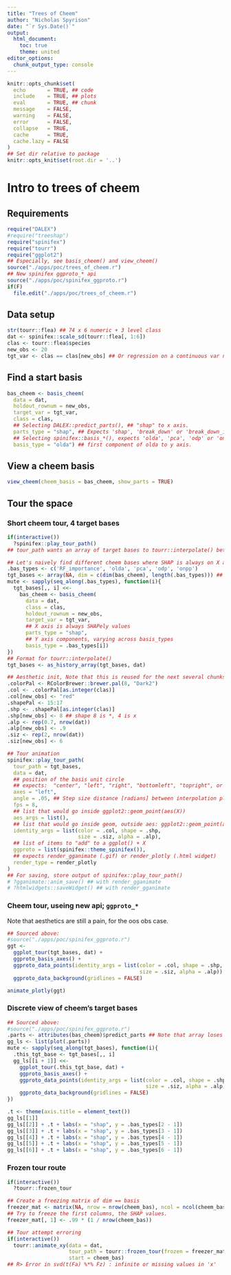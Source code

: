 ```yaml
---
title: "Trees of Cheem"
author: "Nicholas Spyrison"
date: "`r Sys.Date()`"
output:
  html_document:
    toc: true
    theme: united
editor_options: 
  chunk_output_type: console
---
```

<!--   #rmarkdown::html_vignette -->
<!-- # vignette: > -->
<!-- #   %\VignetteIndexEntry{spinifex} -->
<!-- #   %\VignetteEngine{knitr::rmarkdown} -->
<!-- #   %\VignetteEncoding{UTF-8}{inputenc} -->
<!-- #   \usepackage[utf8]{inputenc} -->

<!-- #Example vignette: 
https://github.com/njtierney/naniar/blob/master/vignettes/getting-started-w-naniar.Rmd -->
```r
knitr::opts_chunk$set(
  echo       = TRUE, ## code
  include    = TRUE, ## plots
  eval       = TRUE, ## chunk
  message    = FALSE,
  warning    = FALSE,
  error      = FALSE,
  collapse   = TRUE,
  cache      = TRUE,
  cache.lazy = FALSE
)
## Set dir relative to package
knitr::opts_knit$set(root.dir = '..')
```

# Intro to trees of cheem

## Requirements

```R
require("DALEX")
#require("treeshap")
require("spinifex")
require("tourr")
require("ggplot2")
## Especially, see basis_cheem() and view_cheem()
source("./apps/poc/trees_of_cheem.r")
## New spinifex ggproto_* api
source("./apps/poc/spinifex_ggproto.r")
if(F)
  file.edit("./apps/poc/trees_of_cheem.r")
```

## Data setup

```R
str(tourr::flea) ## 74 x 6 numeric + 3 level class
dat <- spinifex::scale_sd(tourr::flea[, 1:6])
clas <- tourr::flea$species
new_obs <- 20
tgt_var <- clas == clas[new_obs] ## Or regression on a continuous var not in data.
```

## Find a start basis

```r
bas_cheem <- basis_cheem(
  data = dat,
  holdout_rownum = new_obs,
  target_var = tgt_var,
  class = clas,
  ## Selecting DALEX::predict_parts(), ## "shap" to x axis.
  parts_type = "shap", ## Expects 'shap', 'break_down' or 'break_down_interactions'
  ## Selecting spinifex::basis_*(), expects 'olda', 'pca', 'odp' or 'onpp'
  basis_type = "olda") ## first component of olda to y axis.
```

## View a cheem basis

```r
view_cheem(cheem_basis = bas_cheem, show_parts = TRUE)
```


## Tour the space

### Short cheem tour, 4 target bases

```r
if(interactive())
  ?spinifex::play_tour_path()
## tour_path wants an array of target bases to tourr::interpolate() between.

## Let's naively find different cheem bases where SHAP is always on X and we find different first components for Y.
.bas_types <- c('RF_importance', 'olda', 'pca', 'odp', 'onpp')
tgt_bases <- array(NA, dim = c(dim(bas_cheem), length(.bas_types))) ## init
mute <- sapply(seq_along(.bas_types), function(i){
  tgt_bases[,, i] <<-
    bas_cheem <- basis_cheem(
      data = dat,
      class = clas,
      holdout_rownum = new_obs,
      target_var = tgt_var,
      ## X axis is always SHAPely values
      parts_type = "shap",
      ## Y axis components, varying across basis_types
      basis_type = .bas_types[i])
})
## Format for tourr::interpolate() 
tgt_bases <- as_history_array(tgt_bases, dat)

## Aesthetic init, Note that this is reused for the next several chunks in the `identity_args`
.colorPal <- RColorBrewer::brewer.pal(8, "Dark2")
.col <- .colorPal[as.integer(clas)]
.col[new_obs] <- "red"
.shapePal <- 15:17
.shp <- .shapePal[as.integer(clas)]
.shp[new_obs] <- 8 ## shape 8 is *, 4 is x
.alp <- rep(0.7, nrow(dat))
.alp[new_obs] <- .9
.siz <- rep(2, nrow(dat))
.siz[new_obs] <- 6

## Tour animation
spinifex::play_tour_path(
  tour_path = tgt_bases,
  data = dat,
  ## position of the basis unit circle
  ## expects:  "center", "left", "right", "bottomleft", "topright", or "off"
  axes = "left", 
  angle = .05, ## Step size distance [radians] between interpolation planes
  fps = 8, 
  ## list that would go inside ggplot2::geom_point(aes(X))
  aes_args = list(), 
  ## list that would go inside geom, outside aes: ggplot2::geom_point(aes(), X)
  identity_args = list(color = .col, shape = .shp,
                       size = .siz, alpha = .alp),
  ## list of items to "add" to a ggplot() + X
  ggproto = list(spinifex::theme_spinifex()),
  ## expects render_gganimate (.gif) or render_plotly (.html widget)
  render_type = render_plotly
)
## For saving, store output of spinifex::play_tour_path()
# ?gganimate::anim_save() ## with render_gganimate
# ?htmlwidgets::saveWidget() ## with render_gganimate
```

### Cheem tour, useing new api; `ggproto_*` 

Note that aesthetics are still a pain, for the oos obs case.

```r
## Sourced above:
#source("./apps/poc/spinifex_ggproto.r")
ggt <-
  ggplot_tour(tgt_bases, dat) +
  ggproto_basis_axes() +
  ggproto_data_points(identity_args = list(color = .col, shape = .shp,
                                           size = .siz, alpha = .alp)) +
  ggproto_data_background(gridlines = FALSE)

animate_plotly(ggt)
```

### Discrete view of cheem's target bases

```r
## Sourced above:
#source("./apps/poc/spinifex_ggproto.r")
.parts <- attributes(bas_cheem)$predict_parts ## Note that array loses predicted parts
gg_ls <- list(plot(.parts))
mute <- sapply(seq_along(tgt_bases), function(i){
  .this_tgt_base <- tgt_bases[,, i]
  gg_ls[[i + 1]] <<-
    ggplot_tour(.this_tgt_base, dat) +
    ggproto_basis_axes() +
    ggproto_data_points(identity_args = list(color = .col, shape = .shp,
                                             size = .siz, alpha = .alp)) +
    ggproto_data_background(gridlines = FALSE)
})

.t <- theme(axis.title = element_text())
gg_ls[[1]]
gg_ls[[2]] + .t + labs(x = "shap", y = .bas_types[2 - 1])
gg_ls[[3]] + .t + labs(x = "shap", y = .bas_types[3 - 1])
gg_ls[[4]] + .t + labs(x = "shap", y = .bas_types[4 - 1])
gg_ls[[5]] + .t + labs(x = "shap", y = .bas_types[5 - 1])
gg_ls[[6]] + .t + labs(x = "shap", y = .bas_types[6 - 1])
``` 

### Frozen tour route

```r
if(interactive())
  ?tourr::frozen_tour

## Create a freezing matrix of dim == basis
freezer_mat <- matrix(NA, nrow = nrow(cheem_bas), ncol = ncol(cheem_bas))
## Try to freeze the first columns, the SHAP values.
freezer_mat[, 1] <- .99 * (1 / nrow(cheem_bas))

## Tour attempt erroring
if(interactive())
  tourr::animate_xy(data = dat,
                    tour_path = tourr::frozen_tour(frozen = freezer_mat),
                    start = cheem_bas)
## R> Error in svd(t(Fa) %*% Fz) : infinite or missing values in 'x'
```


